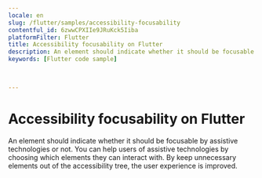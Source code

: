 ```yaml
---
locale: en
slug: /flutter/samples/accessibility-focusability
contentful_id: 6zwwCPXIIe9JRuKck5Iiba
platformFilter: Flutter
title: Accessibility focusability on Flutter
description: An element should indicate whether it should be focusable by assistive technologies or not.
keywords: [Flutter code sample]


	
---
```


# Accessibility focusability on Flutter

An element should indicate whether it should be focusable by assistive technologies or not. You can help users of assistive technologies by choosing which elements they can interact with. By keep unnecessary elements out of the accessibility tree, the user experience is improved.

<CodeSample id="accessibility-focusable" locale="en" platform="flutter"/>